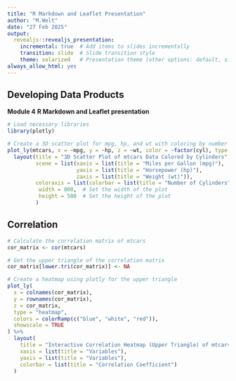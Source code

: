 ```yaml
---
title: "R Markdown and Leaflet Presentation"
author: "M.Welt"
date: "27 Feb 2025"
output: 
  revealjs::revealjs_presentation:
    incremental: true  # Add items to slides incrementally
    transition: slide  # Slide transition style
    theme: solarized   # Presentation theme (other options: default, simple, sky, beige, serif, solarized, blood, moon, night, black, league, white)
always_allow_html: yes
---
```


## Developing Data Products
**Module 4**
**R Markdown and Leaflet presentation**


```r
# Load necessary libraries
library(plotly)

# Create a 3D scatter plot for mpg, hp, and wt with coloring by number of cylinders (cyl)
plot_ly(mtcars, x = ~mpg, y = ~hp, z = ~wt, color = ~factor(cyl), type = "scatter3d", mode = "markers") %>%
  layout(title = "3D Scatter Plot of mtcars Data Colored by Cylinders",
         scene = list(xaxis = list(title = "Miles per Gallon (mpg)"),
                      yaxis = list(title = "Horsepower (hp)"),
                      zaxis = list(title = "Weight (wt)")),
         coloraxis = list(colorbar = list(title = "Number of Cylinders")),
          width = 800,  # Set the width of the plot
          height = 500  # Set the height of the plot
         )

```

## Correlation

```r


# Calculate the correlation matrix of mtcars
cor_matrix <- cor(mtcars)

# Get the upper triangle of the correlation matrix
cor_matrix[lower.tri(cor_matrix)] <- NA

# Create a heatmap using plotly for the upper triangle
plot_ly(
  x = colnames(cor_matrix),
  y = rownames(cor_matrix),
  z = cor_matrix,
  type = "heatmap",
  colors = colorRamp(c("blue", "white", "red")),
  showscale = TRUE
) %>%
  layout(
    title = "Interactive Correlation Heatmap (Upper Triangle) of mtcars Data",
    xaxis = list(title = "Variables"),
    yaxis = list(title = "Variables"),
    colorbar = list(title = "Correlation Coefficient")
  )




```



